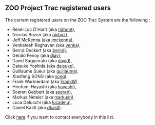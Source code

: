 
== ZOO Project Trac registered users ==

The current registered users on the ZOO Trac System are the following : 

*René-Luc D'Hont (aka [mailto:rldhont@gmail.com rldhont]),
*Nicolas Bozon (aka [mailto:nicolas.bozon@gmail.com nicboz]),
*Jeff McKenna (aka [mailto:jmckenna@gatewaygeomatics.com jmckenna]),
*Venkatesh Raghavan (aka [mailto:raghavan@media.osaka-cu.ac.jp venka]),
*Bernd Deckert (aka [mailto:bernd.deckert@geolabs.fr bernd]),
*Gérald Fenoy (aka [mailto:gerald.fenoy@geolabs.fr djay]),
*David Saggiorato (aka [mailto:david@saggiorato.net david]),
*Daisuke Yoshida (aka [mailto:yoshida@la.tezuka-gu.ac.jp daisuke]),
*Guillaume Sueur (aka [mailto:guillaume.sueur@neogeo-online.net guillaume]),
*Xianfeng SONG (aka [mailto:xfsong@gucas.ac.cn song]),
*Frank Warmerdam (aka [mailto:warmerdam@pobox.com FrankW]),
*Hirofumi  Hayashi (aka [mailto:hayashi@apptec.co.jp hayashi]),
*Soeren Gebbert (aka [mailto:soerengebbert@googlemail.com soeren]),
*Markus Neteler (aka [mailto:markus.neteler@iasma.it markusn]),
*Luca Delucchi (aka [mailto:lucadeluge@gmail.com lucadelu]),
*Daniel Kastl (aka [mailto:daniel@georepublic.de dkastl]).

Click [mailto:zoo-discuss@gisws.media.osaka-cu.ac.jp here] if you want to contact everybody in this list.



{{TracNotice|{{PAGENAME}}}}